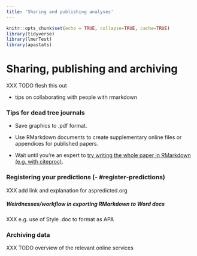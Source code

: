 ```yaml
---
title: 'Sharing and publishing analyses'
---
```


```r
knitr::opts_chunk$set(echo = TRUE, collapse=TRUE, cache=TRUE)
library(tidyverse)
library(lmerTest)
library(apastats)
```



# Sharing, publishing and archiving {#sharing-and-publication}



XXX TODO flesh this out 

- tips on collaborating with people with rmarkdown


### Tips for dead tree journals {- #publication}


- Save graphics to .pdf format. 

- Use RMarkdown documents to create supplementary online files or appendices for published papers. 

- Wait until you're an expert to [try writing the whole paper in RMarkdown (e.g. with citeproc)](https://kieranhealy.org/blog/archives/2014/01/23/plain-text/).



### Registering your predictions (- #register-predictions)

XXX add link and explanation for aspredicted.org





##### Weirdnesses/workflow in exporting RMarkdown to Word docs {-}

XXX e.g. use of Style .doc to format as APA



### Archiving data {- #archiving-data}

XXX TODO overview of the relevant online services
















